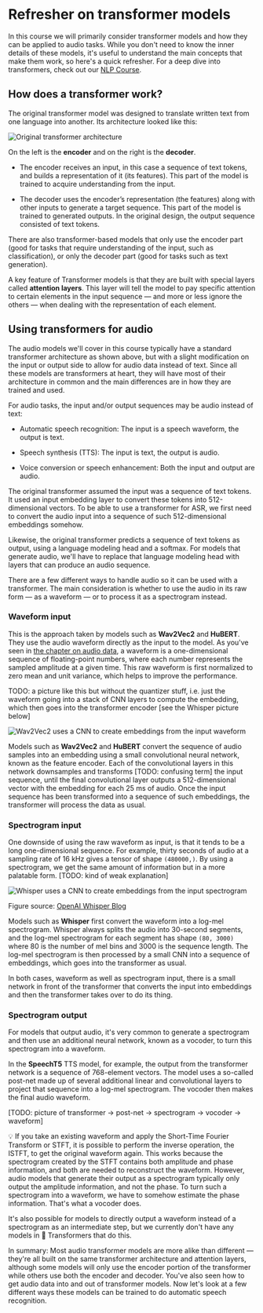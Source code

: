 # Refresher on transformer models

In this course we will primarily consider transformer models and how they can be applied to audio tasks. While you don't need to know the inner details of these models, it's useful to understand the main concepts that make them work, so here's a quick refresher. For a deep dive into transformers, check out our [NLP Course](https://huggingface.co/course/chapter1/1).

## How does a transformer work?

The original transformer model was designed to translate written text from one language into another. Its architecture looked like this:

![Original transformer architecture](https://huggingface.co/datasets/huggingface-course/documentation-images/resolve/main/en/chapter1/transformers.svg)

On the left is the **encoder** and on the right is the **decoder**.

- The encoder receives an input, in this case a sequence of text tokens, and builds a representation of it (its features). This part of the model is trained to acquire understanding from the input.

- The decoder uses the encoder’s representation (the features) along with other inputs to generate a target sequence. This part of the model is trained to generated outputs. In the original design, the output sequence consisted of text tokens.

There are also transformer-based models that only use the encoder part (good for tasks that require understanding of the input, such as classification), or only the decoder part (good for tasks such as text generation).

A key feature of Transformer models is that they are built with special layers called **attention layers**. This layer will tell the model to pay specific attention to certain elements in the input sequence — and more or less ignore the others — when dealing with the representation of each element.

## Using transformers for audio

The audio models we'll cover in this course typically have a standard transformer architecture as shown above, but with a slight modification on the input or output side to allow for audio data instead of text. Since all these models are transformers at heart, they will have most of their architecture in common and the main differences are in how they are trained and used.

For audio tasks, the input and/or output sequences may be audio instead of text:

- Automatic speech recognition: The input is a speech waveform, the output is text.

- Speech synthesis (TTS): The input is text, the output is audio.

- Voice conversion or speech enhancement: Both the input and output are audio.

The original transformer assumed the input was a sequence of text tokens. It used an input embedding layer to convert these tokens into 512-dimensional vectors. To be able to use a transformer for ASR, we first need to convert the audio input into a sequence of such 512-dimensional embeddings somehow.

Likewise, the original transformer predicts a sequence of text tokens as output, using a language modeling head and a softmax. For models that generate audio, we'll have to replace that language modeling head with layers that can produce an audio sequence.

There are a few different ways to handle audio so it can be used with a transformer. The main consideration is whether to use the audio in its raw form — as a waveform — or to process it as a spectrogram instead.

### Waveform input

This is the approach taken by models such as **Wav2Vec2** and **HuBERT**. They use the audio waveform directly as the input to the model. As you've seen in [the chapter on audio data](TODO:link), a waveform is a one-dimensional sequence of floating-point numbers, where each number represents the sampled amplitude at a given time. This raw waveform is first normalized to zero mean and unit variance, which helps to improve the performance.

TODO: a picture like this but without the quantizer stuff, i.e. just the waveform going into a stack of CNN layers to compute the embedding, which then goes into the transformer encoder [see the Whisper picture below]

![Wav2Vec2 uses a CNN to create embeddings from the input waveform](../../../assets/img/Wav2Vec2.png)

Models such as **Wav2Vec2** and **HuBERT** convert the sequence of audio samples into an embedding using a small convolutional neural network, known as the feature encoder. Each of the convolutional layers in this network downsamples and transforms [TODO: confusing term] the input sequence, until the final convolutional layer outputs a 512-dimensional vector with the embedding for each 25 ms of audio. Once the input sequence has been transformed into a sequence of such embeddings, the transformer will process the data as usual.

### Spectrogram input

One downside of using the raw waveform as input, is that it tends to be a long one-dimensional sequence. For example, thirty seconds of audio at a sampling rate of 16 kHz gives a tensor of shape `(480000,)`. By using a spectrogram, we get the same amount of information but in a more palatable form. [TODO: kind of weak explanation]

![Whisper uses a CNN to create embeddings from the input spectrogram](../../../assets/img/whisper-input.png)

Figure source: [OpenAI Whisper Blog](https://openai.com/blog/whisper/)

Models such as **Whisper** first convert the waveform into a log-mel spectrogram. Whisper always splits the audio into 30-second segments, and the log-mel spectrogram for each segment has shape `(80, 3000)` where 80 is the number of mel bins and 3000 is the sequence length. The log-mel spectrogram is then processed by a small CNN into a sequence of embeddings, which goes into the transformer as usual.

In both cases, waveform as well as spectrogram input, there is a small network in front of the transformer that converts the input into embeddings and then the transformer takes over to do its thing.

### Spectrogram output

For models that output audio, it's very common to generate a spectrogram and then use an additional neural network, known as a vocoder, to turn this spectrogram into a waveform.

In the **SpeechT5** TTS model, for example, the output from the transformer network is a sequence of 768-element vectors. The model uses a so-called post-net made up of several additional linear and convolutional layers to project that sequence into a log-mel spectrogram. The vocoder then makes the final audio waveform.

[TODO: picture of transformer -> post-net -> spectrogram -> vocoder -> waveform]

<Tip>
💡 If you take an existing waveform and apply the Short-Time Fourier Transform or STFT, it is possible to perform the inverse operation, the ISTFT, to get the original waveform again. This works because the spectrogram created by the STFT contains both amplitude and phase information, and both are needed to reconstruct the waveform. However, audio models that generate their output as a spectrogram typically only output the amplitude information, and not the phase. To turn such a spectrogram into a waveform, we have to somehow estimate the phase information. That's what a vocoder does.
</Tip>

It's also possible for models to directly output a waveform instead of a spectrogram as an intermediate step, but we currently don't have any models in 🤗 Transformers that do this.

In summary: Most audio transformer models are more alike than different — they're all built on the same transformer architecture and attention layers, although some models will only use the encoder portion of the transformer while others use both the encoder and decoder. You've also seen how to get audio data into and out of transformer models. Now let's look at a few different ways these models can be trained to do automatic speech recognition.
